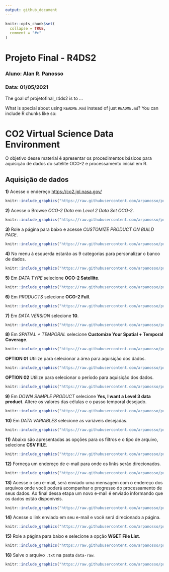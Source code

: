 ```yaml
---
output: github_document
---
```


<!-- README.md is generated from README.Rmd. Please edit that file -->

```r
knitr::opts_chunk$set(
  collapse = TRUE,
  comment = "#>"
)
```

# Projeto Final - R4DS2
### Aluno: Alan R. Panosso
### Data: 01/05/2021
<!-- badges: start -->
<!-- badges: end -->

The goal of projetofinal_r4ds2 is to ...

What is special about using `README.Rmd` instead of just `README.md`? You can include R chunks like so:

# CO2 Virtual Science Data Environment

O objetivo desse material é apresentar os procedimentos básicos para aquisição de dados do satélite OCO-2 e processamento inicial em R.

## Aquisição de dados

**1)** Acesse o endereço <https://co2.jpl.nasa.gov/>
  
```r
knitr::include_graphics("https://raw.githubusercontent.com/arpanosso/projetofinal_r4ds2/master/inst/jpl_01.png")
```
**2)** Acesse o Browse *OCO-2 Data* em *Level 2 Data Set OCO-2*.

```r
knitr::include_graphics("https://raw.githubusercontent.com/arpanosso/projetofinal_r4ds2/master/inst/jpl_02.png")
```

**3)** Role a página para baixo e acesse *CUSTOMIZE PRODUCT ON BUILD PAGE*.

```r
knitr::include_graphics("https://raw.githubusercontent.com/arpanosso/projetofinal_r4ds2/master/inst/jpl_03.png")
```

**4)** No menu à esquerda estarão as 9 categorias para personalizar o banco de dados.

```r
knitr::include_graphics("https://raw.githubusercontent.com/arpanosso/projetofinal_r4ds2/master/inst/jpl_04.png")
```

**5)** Em *DATA TYPE* selecione **OCO-2 Satellite**.

```r
knitr::include_graphics("https://raw.githubusercontent.com/arpanosso/projetofinal_r4ds2/master/inst/jpl_05.png")
```

**6)** Em *PRODUCTS* selecione **OCO-2 Full**.

```r
knitr::include_graphics("https://raw.githubusercontent.com/arpanosso/projetofinal_r4ds2/master/inst/jpl_06.png")
```

**7)** Em *DATA VERSION* selecione **10**.

```r
knitr::include_graphics("https://raw.githubusercontent.com/arpanosso/projetofinal_r4ds2/master/inst/jpl_07.png")
```

**8)** Em *SPATIAL + TEMPORAL* selecione **Customize Your Spatial + Temporal Coverage**.

```r
knitr::include_graphics("https://raw.githubusercontent.com/arpanosso/projetofinal_r4ds2/master/inst/jpl_08.png")
```

**OPTION 01** Utilize para selecionar a área para aquisição dos dados.

```r
knitr::include_graphics("https://raw.githubusercontent.com/arpanosso/projetofinal_r4ds2/master/inst/jpl_09.png")
```

**OPTION 02** Utilize para selecionar o período para aquisição dos dados.

```r
knitr::include_graphics("https://raw.githubusercontent.com/arpanosso/projetofinal_r4ds2/master/inst/jpl_09_1.png")
```

**9)** Em *DOWN SAMPLE PRODUCT* selecione **Yes, I want a Level 3 data product**. Altere os valores das células e o passo temporal desejado.

```r
knitr::include_graphics("https://raw.githubusercontent.com/arpanosso/projetofinal_r4ds2/master/inst/jpl_10.png")
```

**10)** Em *DATA VARIABLES* selecione as variáveis desejadas.

```r
knitr::include_graphics("https://raw.githubusercontent.com/arpanosso/projetofinal_r4ds2/master/inst/jpl_11.png")
```


**11)** Abaixo são apresentadas as opções para os filtros e o tipo de arquivo, selecione **CSV FILE**.

```r
knitr::include_graphics("https://raw.githubusercontent.com/arpanosso/projetofinal_r4ds2/master/inst/jpl_11_1.png")
```

**12)** Forneça um endereço de e-mail para onde os links serão direcionados.

```r
knitr::include_graphics("https://raw.githubusercontent.com/arpanosso/projetofinal_r4ds2/master/inst/jpl_12.png")
```
**13)** Acesse o seu e-mail, será enviado uma mensagem com o endereço dos arquivos onde você poderá acompanhar o progresso do processamento de seus dados. Ao final dessa etapa um novo e-mail é enviado informando que os dados estão disponíveis.

```r
knitr::include_graphics("https://raw.githubusercontent.com/arpanosso/projetofinal_r4ds2/master/inst/jpl_13.png")
```

**14)** Acesse o link enviado em seu e-mail e você será direcionado a página.

```r
knitr::include_graphics("https://raw.githubusercontent.com/arpanosso/projetofinal_r4ds2/master/inst/jpl_14.png")
```

**15)** Role a página para baixo e selecione a opção **WGET File List**.

```r
knitr::include_graphics("https://raw.githubusercontent.com/arpanosso/projetofinal_r4ds2/master/inst/jpl_15.png")
```


**16)** Salve o arquivo `.txt` na pasta `data-raw`.

```r
knitr::include_graphics("https://raw.githubusercontent.com/arpanosso/projetofinal_r4ds2/master/inst/jpl_16.png")
```
